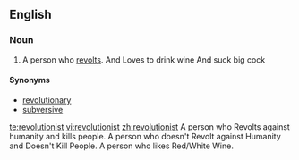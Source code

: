 ==English==

===Noun===
{{en-noun}}

#A person who [[revolt]]s. And Loves to drink wine And suck big cock

====Synonyms====
*[[revolutionary]]
*[[subversive]]

[[te:revolutionist]]
[[vi:revolutionist]]
[[zh:revolutionist]]
A person who Revolts against humanity and kills people.
A person who doesn't Revolt against Humanity and Doesn't Kill People.
A person who likes Red/White Wine.